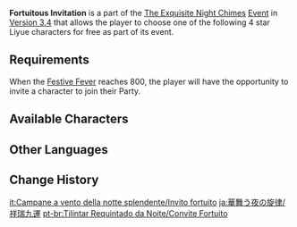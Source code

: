 {{EventTabs
|subpage1 = Radiant Sparks
|subpage2 = Paper Theater
|subpage3 = Vigilance at Sea
|subpage4 = Behind the Scenes
|subpage5 = Fortuitous Invitation
}}
{{Event
|name              = Fortuitous Invitation
|image             = Fortuitous Invitation.png
|type              = In-Game
|type2             = Sub
|time_known        = yes
|time_start        = 2023-01-19 10:00:00
|time_end          = 2023-02-06 03:59:59
}}
<!--{{Description|}}-->
'''Fortuitous Invitation''' is a part of the [[The Exquisite Night Chimes]] [[Event]] in [[Version 3.4]] that allows the player to choose one of the following 4 star Liyue characters for free as part of its event.

==Requirements==
When the [[Festive Fever (The Exquisite Night Chimes)|Festive Fever]] reaches 800, the player will have the opportunity to invite a character to join their Party.

==Available Characters==
{{Card|Beidou}}
{{Card|Chongyun}}
{{Card|Ningguang}}
{{Card|Xiangling}}
{{Card|Xingqiu}}
{{Card|Xinyan}}
{{Card|Yanfei}}
{{Card|Yun Jin}}
{{Card|Yaoyao}}

==Other Languages==
{{Other Languages
|en      = Fortuitous Invitation
|zhs     = 祥应九达
|zhs_rm  = Xiángyīng Jiǔdá
|zht     = 祥應九達
|zht_rm  = Xiángyīng Jiǔdá
|zh_tl   = 
|ja      = 祥瑞九運
|ja_rm   = Shouzui Kyuu'un{{Assumed}}
|ja_tl   = 
|ko      = 상서로운 초대
|ko_rm   = Sangseoroun Chodae
|ko_tl   = Auspicious Invitation
|es      = Invitación auspiciosa
|es_tl   = Auspicious Invitation
|fr      = Invitation fortuite
|fr_tl   = Fortuitous Invitation
|ru      = Нечаянное приглашение
|ru_tl   = Unexpected Invitation
|th      = เชื้อเชิญสิริมงคล
|th_rm   = Chuea-choen Sirimongkhon
|th_tl   = Fortuitous Invitation
|vi      = Vạn Sự Hanh Thông
|vi_tl   = 
|de      = Glückliche Einladung
|de_tl   = 
|id      = Fortuitous Invitation
|pt      = Convite Fortuito
|pt_tl   = 
|tr      = Tesadüfi Davet
|tr_tl   = 
|it      = Invito fortuito
|it_tl   = 
}}

==Change History==
{{Change History|3.4}}

[[it:Campane a vento della notte splendente/Invito fortuito]]
[[ja:華舞う夜の旋律/祥瑞九運]]
[[pt-br:Tilintar Requintado da Noite/Convite Fortuito]]